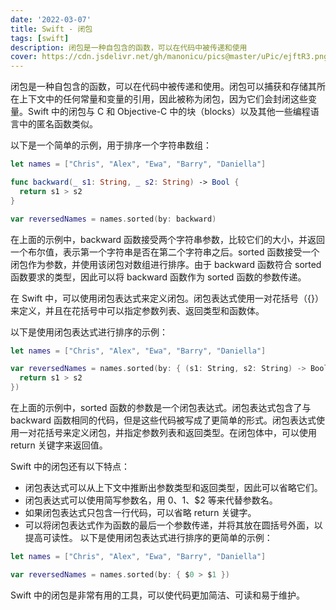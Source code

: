 ```yaml
---
date: '2022-03-07'
title: Swift - 闭包
tags: [swift]
description: 闭包是一种自包含的函数，可以在代码中被传递和使用
cover: https://cdn.jsdelivr.net/gh/manonicu/pics@master/uPic/ejftR3.png
---
```


闭包是一种自包含的函数，可以在代码中被传递和使用。闭包可以捕获和存储其所在上下文中的任何常量和变量的引用，因此被称为闭包，因为它们会封闭这些变量。Swift 中的闭包与 C 和 Objective-C 中的块（blocks）以及其他一些编程语言中的匿名函数类似。

以下是一个简单的示例，用于排序一个字符串数组：

```swift
let names = ["Chris", "Alex", "Ewa", "Barry", "Daniella"]

func backward(_ s1: String, _ s2: String) -> Bool {
  return s1 > s2
}

var reversedNames = names.sorted(by: backward)
```

在上面的示例中，backward 函数接受两个字符串参数，比较它们的大小，并返回一个布尔值，表示第一个字符串是否在第二个字符串之后。sorted 函数接受一个闭包作为参数，并使用该闭包对数组进行排序。由于 backward 函数符合 sorted 函数要求的类型，因此可以将 backward 函数作为 sorted 函数的参数传递。

在 Swift 中，可以使用闭包表达式来定义闭包。闭包表达式使用一对花括号（{}）来定义，并且在花括号中可以指定参数列表、返回类型和函数体。

以下是使用闭包表达式进行排序的示例：

```swift
let names = ["Chris", "Alex", "Ewa", "Barry", "Daniella"]

var reversedNames = names.sorted(by: { (s1: String, s2: String) -> Bool in
  return s1 > s2
})
```

在上面的示例中，sorted 函数的参数是一个闭包表达式。闭包表达式包含了与 backward 函数相同的代码，但是这些代码被写成了更简单的形式。闭包表达式使用一对花括号来定义闭包，并指定参数列表和返回类型。在闭包体中，可以使用 return 关键字来返回值。

Swift 中的闭包还有以下特点：

- 闭包表达式可以从上下文中推断出参数类型和返回类型，因此可以省略它们。
- 闭包表达式可以使用简写参数名，用 $0、$1、$2 等来代替参数名。
- 如果闭包表达式只包含一行代码，可以省略 return 关键字。
- 可以将闭包表达式作为函数的最后一个参数传递，并将其放在圆括号外面，以提高可读性。
  以下是使用闭包表达式进行排序的更简单的示例：

```swift
let names = ["Chris", "Alex", "Ewa", "Barry", "Daniella"]

var reversedNames = names.sorted(by: { $0 > $1 })
```

Swift 中的闭包是非常有用的工具，可以使代码更加简洁、可读和易于维护。
